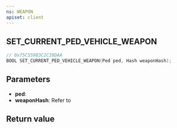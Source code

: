 ```yaml
---
ns: WEAPON
apiset: client
---
```

## SET_CURRENT_PED_VEHICLE_WEAPON

```c
// 0x75C55983C2C39DAA
BOOL SET_CURRENT_PED_VEHICLE_WEAPON(Ped ped, Hash weaponHash);
```


## Parameters
* **ped**:
* **weaponHash**: Refer to <EmbeddedEnum name="eWeaponHash" />

## Return value
